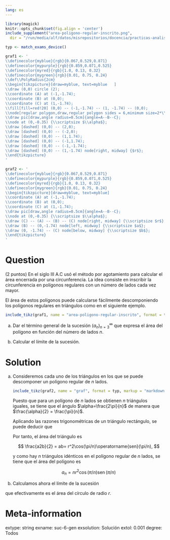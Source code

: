 ```yaml
---
lang: es
---
```


```r
library(magick)
knitr::opts_chunk$set(fig.align = 'center')
include_supplement("area-poligono-regular-inscrito.png",
  dir = "/run/media/alf/datos/misrepositorios/docencia/practicas-analisis-julia/img/", recursive = TRUE)

typ <- match_exams_device()

graf1 <- '
\\definecolor{myblue}{rgb}{0.067,0.529,0.871}
\\definecolor{mypurple}{rgb}{0.859,0.071,0.525}
\\definecolor{myred}{rgb}{1.0, 0.13, 0.32}
\\definecolor{mygreen}{rgb}{0.01, 0.75, 0.24}
\\def\\PolyRadius{2cm}
\\begin{tikzpicture}[draw=myblue, text=myblue	]
\\draw (0,0) circle (2);
\\coordinate (A) at (-1,-1.74);
\\coordinate (B) at (0,0);
\\coordinate (C) at (1,-1.74);
\\fill[fill=red!20] (0,0) -- (-1,-1.74) -- (1, -1.74) -- (0,0);
\\node[regular polygon,draw,regular polygon sides = 6,minimum size=2*\\PolyRadius] at (0,0) {};
\\draw pic[draw,angle radius=0.5cm]{angle=A--B--C};
\\node at (0,-0.35) {\\scriptsize $\\alpha$};
\\draw [dashed] (0,0) -- (2,0);
\\draw [dashed] (0,0) -- (-2,0);
\\draw [dashed] (0,0) -- (1,1.74);
\\draw [dashed] (0,0) -- (-1,1.74);
\\draw [dashed] (0,0) -- (-1,-1.74);
\\draw [dashed] (0,0) -- (1,-1.74) node[right, midway] {$r$};
\\end{tikzpicture}
'

graf2 <- '
\\definecolor{myblue}{rgb}{0.067,0.529,0.871}
\\definecolor{mypurple}{rgb}{0.859,0.071,0.525}
\\definecolor{myred}{rgb}{1.0, 0.13, 0.32}
\\definecolor{mygreen}{rgb}{0.01, 0.75, 0.24}
\\begin{tikzpicture}[draw=myblue, text=myblue]
\\coordinate (A) at (-1,-1.74);
\\coordinate (B) at (0,0);
\\coordinate (C) at (1,-1.74);
\\draw pic[draw,angle radius=0.5cm]{angle=A--B--C};
\\node at (0,-0.35) {\\scriptsize $\\alpha$};
\\draw (C) -- (A) -- (B) -- (C) node[right, midway] {\\scriptsize $r$};
\\draw (B) -- (0,-1.74) node[left, midway] {\\scriptsize $a$};
\\draw (0, -1.74) -- (C) node[below, midway] {\\scriptsize $b$}; 
\\end{tikzpicture}
'
```

Question
========
(2 puntos) En el siglo III A.C usó el método por agotamiento para calcular el área encerrada por una circunferencia. La idea consiste en inscribir la circunferencia en polígonos regulares con un número de lados cada vez mayor.

El área de estos polígonos puede calcularse fácilmente descomponiendo los polígonos regulares en triángulos como en el siguiente ejemplo.

```r
include_tikz(graf1, name = "area-poligono-regular-inscrito", format = typ, markup = "markdown", library = c("shapes.geometric","angles"))
```

a. Dar el término general de la sucesión $(a_n)_{n=3}^\infty$ que expresa el área del polígono en función del número de lados $n$.

b. Calcular el límite de la sucesión.

Solution
========
a. Consideremos cada uno de los triángulos en los que se puede descomponer un polígono regular de $n$ lados.

    ```r
    include_tikz(graf2, name = "graf", format = typ, markup = "markdown", library = "angles")
    ```

    Puesto que para un polígono de $n$ lados se obtienen $n$ triángulos iguales, se tiene que el ángulo $\alpha=\frac{2\pi}{n}$ de manera que $\frac{\alpha}{2} = \frac{\pi}{n}$.

    Aplicando las razones trigonométricas de un triángulo rectángulo, se puede deducir que 

    \begin{align*}
    \cos(\alpha/2) &= \cos(\pi/n) = \frac{a}{r} \Rightarrow a = r\cos(\pi/n)\\
    \operatorname{sen}(\alpha/2) &= \operatorname{sen}(\pi/n) = \frac{b}{r} \Rightarrow b = r\operatorname{sen}(\pi/n)
    \end{align*}

    Por tanto, el área del triángulo es

    $$
    \frac{a2b}{2} = ab= r^2\cos(\pi/n)\operatorname{sen}(\pi/n),
    $$

    y como hay $n$ triángulos idénticos en el polígono regular de $n$ lados, se tiene que el área del polígono es

    $$
    a_n  = n r^2\cos(\pi/n)\operatorname{sen}(\pi/n)
    $$

b. Calculamos ahora el límite de la sucesión

\begin{align*}
\lim_{n\to\infty} a_n &= \lim_{n\to\infty} n r^2\cos(\pi/n)\operatorname{sen}(\pi/n) = r^2 \lim_{n\to\infty}\cos(\pi/n)\lim_{n\to\infty}n\operatorname{sen}(\pi/n) \\ 
&= r^2 \cos(0)\lim_{n\to\infty}\pi\frac{n}{\pi}\operatorname{sen}(\pi/n) =
\pi r^2 \lim_{n\to\infty}\frac{\operatorname{sen}(\pi/n)}{\pi/n} \\
&=  \pi r^2 \lim_{\pi/n\to 0} \frac{\operatorname{sen}(\pi/n)}{\pi/n} = \pi r^2, \tag{infinitésimos equivalentes}
\end{align*}

que efectivamente es el área del círculo de radio $r$.

Meta-information
================
extype: string
exname: suc-6-gen
exsolution: Solución
extol: 0.001
degree: Todos